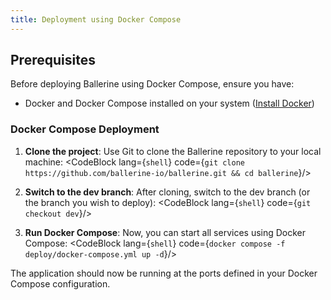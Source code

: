 ```yaml
---
title: Deployment using Docker Compose
---
```




## Prerequisites

Before deploying Ballerine using Docker Compose, ensure you have:

- Docker and Docker Compose installed on your system ([Install Docker](https://docs.docker.com/get-docker/))

### Docker Compose Deployment

1. **Clone the project**: Use Git to clone the Ballerine repository to your local machine:
<CodeBlock lang={`shell`} code={`git clone https://github.com/ballerine-io/ballerine.git && cd ballerine`}/>

2. **Switch to the dev branch**: After cloning, switch to the dev branch (or the branch you wish to deploy):
<CodeBlock lang={`shell`} code={`git checkout dev`}/>

3. **Run Docker Compose**: Now, you can start all services using Docker Compose:
<CodeBlock lang={`shell`} code={`docker compose -f deploy/docker-compose.yml up -d`}/>

The application should now be running at the ports defined in your Docker Compose configuration.
